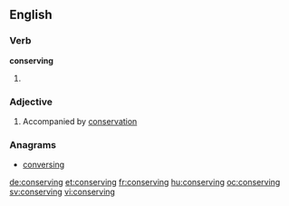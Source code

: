 ==English==

===Verb===
'''conserving'''

# {{present participle of|conserve}}

===Adjective===
{{en-adj}}

# Accompanied by [[conservation]]

===Anagrams===
* [[conversing#English|conversing]]

[[de:conserving]]
[[et:conserving]]
[[fr:conserving]]
[[hu:conserving]]
[[oc:conserving]]
[[sv:conserving]]
[[vi:conserving]]